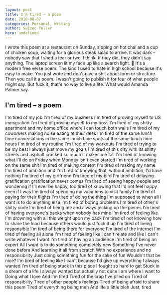```yaml
---
layout: post
title: I'm tired – a poem
date: 2018-08-07
categories: Personal, Writing
author: Swizec Teller
hero: undefined
---
```


I wrote this poem at a restaurant on Sunday, sipping on hot chai and a cup of chicken soup, waiting for a glorious steak salad to arrive. It was dark – nobody saw that I shed a tear or two. I think. If they did, they didn't say anything. The laptop screen lit my face up like a search light. 🤔 It's a modern free verse poem. The kind I used to hate in high school because it's easy to make. You just write and don't give a shit about form or structure. Then you call it a poem. I wasn't going to publish it for fear of what people might say. But fuck it, that's no way to live a life. What would Amanda Palmer say.

## I'm tired – a poem

I'm tired of my job I'm tired of my business I'm tired of proving myself to US immigration I'm tired of proving myself to my boss I'm tired of my shitty apartment and my home office where I can touch both walls I'm tired of my coworkers making noise eating at their desk I'm tired of the same lunch time conversations in the same lunch time spots at the same lunch time hours I'm tired of my routine I'm tired of my workouts I'm tired of trying to be my best I always just move my goals I'm tired of this city with its shitty streets and asphalt cracked so much it makes me fall I'm tired of knowing what I'll do on Friday when Monday isn't even started I'm tired of working on the same shit I'm tired of making content I'm tired of making my name I'm tired of ambition and I'm tired of knowing that, without ambition, I'd have nothing I'm tired of my girlfriend I'm tired of my bird I'm tired of delaying gratification gratification never comes I'm tired of seeing happy people and wondering if I'll ever be happy, too tired of knowing that I'd not feel happy even if I was I'm tired of spending my vacations to visit family I'm tired of paying for their flights I'm tired of doing the thing I'm supposed to when all I want is to do anything else I'm tired of boring problems I'm tired of other's shitty code I'm tired of being me and always picking up the pieces I'm tired of having everyone's backs when nobody has mine I'm tired of feeling like I'm drowning with all this weight upon my back I'm tired of not knowing how to share the load because others would just fuck it up I'm tired of being responsible I'm tired of being there for everyone I'm tired of the internet I'm tired of feeling all alone I'm tired of feeling like I can't relate and like I can't write whatever I want I'm tired of having an audience I'm tired of being an expert All I want is to do something completely new Something I've never done before And learning it all from scratch With no experience and no responsibility Just doing something fun for the sake of fun Wouldn't that be nice? I'm tired of feeling like I can't because I'd give up everything I always wanted I'm tired of being stuck in this place I fought so hard to get Stuck in a dream of a life I always wanted but actually not quite I am where I want to Doing what I love And I'm tired Tired of the crap I've piled on Tired of responsibility Tired of other people's feelings Tired of being afraid to share this poem Tired of everything being meh And life a little bleh Just, tired
